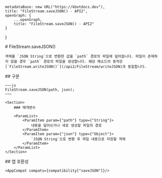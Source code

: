 
    metadataBase: new URL("https://kbotdocs.dev"),
    title: "FileStream.saveJSON() - API2",
    openGraph: {
        ...openGraph,
        title: "FileStream.saveJSON() - API2"
    }
}

<Section>
    # FileStream.saveJSON()

    객체를 `JSON String`으로 변환한 값을 `path` 경로의 파일에 덮어씁니다. 파일이 존재하지 않을 경우 `path` 경로의 파일을 생성합니다. 해당 메소드의 동작은 [`FileStream.writeJSON()`](/api2/FileStream/writeJSON)과 동일합니다.
</Section>
<Section>
    ## 구문

    ~~~js
    FileStream.saveJSON(path, json);
    ~~~

    <Section>
        ### 매개변수

        <ParamList>
            <ParamItem param={"path"} type={"String"}>
                내용을 덮어쓰거나 새로 생성할 파일의 경로
            </ParamItem>
            <ParamItem param={"json"} type={"Object"}>
                `JSON String`으로 변환 후 파일 내용으로 저장할 객체
            </ParamItem>
        </ParamList>
    </Section>
</Section>
<Section>
    ## 앱 호환성

    <AppCompat compats={compatibility["saveJSON"]}/>
</Section>